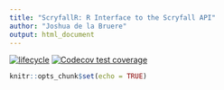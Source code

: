 ```yaml
---
title: "ScryfallR: R Interface to the Scryfall API"
author: "Joshua de la Bruere"
output: html_document
---
```


[![lifecycle](https://img.shields.io/badge/lifecycle-experimental-orange.svg)](https://www.tidyverse.org/lifecycle/#experimental)
[![Codecov test coverage](https://codecov.io/gh/delabj/scryfallR/branch/master/graph/badge.svg)](https://codecov.io/gh/delabj/scryfallR?branch=master)


```r
knitr::opts_chunk$set(echo = TRUE)
```


